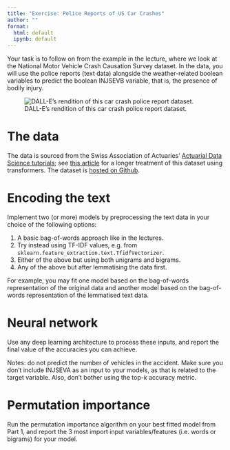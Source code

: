 ```yaml
---
title: "Exercise: Police Reports of US Car Crashes"
author: ""
format:
  html: default
  ipynb: default
---
```


Your task is to follow on from the example in the lecture, where we look at the National Motor Vehicle Crash Causation Survey dataset. In the data, you will use the police reports (text data) alongside the weather-related boolean variables to predict the boolean INJSEVB variable, that is, the presence of bodily injury.

![DALL-E's rendition of this car crash police report dataset.](police-reports.jpg)

# The data

The data is sourced from the Swiss Association of Actuaries' [Actuarial Data Science tutorials](https://actuarialdatascience.org/ADS-Tutorials/); see [this article](https://arxiv.org/pdf/2206.02014) for a longer treatment of this dataset using transformers.
The dataset is [hosted on Github](https://github.com/JSchelldorfer/ActuarialDataScience/raw/master/12%20-%20NLP%20Using%20Transformers/NHTSA_NMVCCS_extract.parquet.gzip).

# Encoding the text

Implement two (or more) models by preprocessing the text data in your choice of the following options:

1. A basic bag-of-words approach like in the lectures.
2. Try instead using TF-IDF values, e.g. from `sklearn.feature_extraction.text.TfidfVectorizer`.
3. Either of the above but using both unigrams and bigrams.
4. Any of the above but after lemmatising the data first.

For example, you may fit one model based on the bag-of-words representation of the original data and another model based on the bag-of-words representation of the lemmatised text data.

# Neural network

Use any deep learning architecture to process these inputs, and report the final value of the accuracies you can achieve.

Notes: do not predict the number of vehicles in the accident.
Make sure you don't include INJSEVA as an input to your models, as that is related to the target variable.
Also, don’t bother using the top-$k$ accuracy metric.

# Permutation importance

Run the permutation importance algorithm on your best fitted model from Part 1, and report the 3 most import input variables/features (i.e. words or bigrams) for your model.

